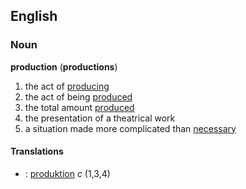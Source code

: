 ==English==
===Noun===
'''production''' ('''productions''')
#the act of [[produce|producing]]
#the act of being [[produce]]d
#the total amount [[produce]]d
#the presentation of a theatrical work
#a situation made more complicated than [[necessary]]

====Translations====
*{{sv}}: [[produktion]] ''c'' (1,3,4)